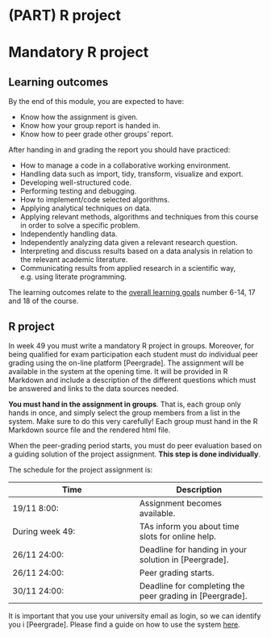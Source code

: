 ```r
```


# (PART) R project {-} 

# Mandatory R project {#mod-r-project}

## Learning outcomes {#lo-project}

By the end of this module, you are expected to have:

* Know how the assignment is given.
* Know how your group report is handed in.
* Know how to peer grade other groups' report.

After handing in and grading the report you should have practiced:

* How to manage a code in a collaborative working environment.	
* Handling data such as import, tidy, transform, visualize and export. 						
* Developing well-structured code. 						
* Performing testing and debugging. 						
* How to implement/code selected algorithms. 						
* Applying analytical techniques on data.						
* Applying relevant methods, algorithms and techniques from this course in order to solve a specific problem.						
* Independently handling data. 						
* Independently analyzing data given a relevant research question.						
* Interpreting and discuss results based on a data analysis in relation to the relevant academic literature.						
* Communicating results from applied research in a scientific way, e.g. using literate programming.		

The learning outcomes relate to the [overall learning goals](#lg-course) number 6-14, 17 and 18 of the course.

<!-- SOLO increasing: identify · memorise · name · do simple procedure · collect data · -->
<!-- enumerate · describe · interpret · formulate · list · paraphrase · combine · do -->
<!-- algorithms · compare · contrast · explain causes · analyse · relate · derive · -->
<!-- evaluate · apply · argue · theorise · generalise · hypothesise · solve · reflect -->


## R project

In week 49 you must write a mandatory R project in groups. Moreover, for being qualified for exam participation each student must do individual peer grading using the on-line platform [Peergrade]. The assignment will be available in the system at the opening time. It will be provided in R Markdown and include a description of the different questions which must be answered and links to the data sources needed.

**You must hand in the assignment in groups**. That is, each group only hands in once, and simply select the group members from a list in the system. Make sure to do this very carefully! Each group must hand in the R Markdown source file and the rendered html file.

When the peer-grading period starts, you must do peer evaluation based on a guiding solution of the project assignment. **This step is done individually**.

The schedule for the project assignment is:

Time  | Description
------------- | -------------
19/11 8:00: | Assignment becomes available.
During week 49: | TAs inform you about time slots for online help.
26/11 24:00: | Deadline for handing in your solution in [Peergrade]. 
26/11 24:00: | Peer grading starts.
30/11 24:00: | Deadline for completing the peer grading in [Peergrade].

It is important that you use your university email as login, so we can identify you i [Peergrade]. Please find a guide on how to use the system [here](https://help.peergrade.io/en/collections/437178-getting-started).

 







